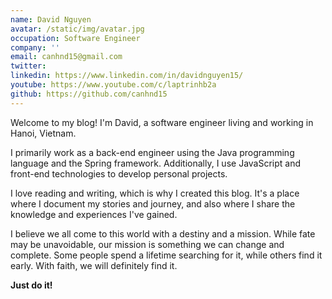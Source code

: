 ```yaml
---
name: David Nguyen
avatar: /static/img/avatar.jpg
occupation: Software Engineer
company: ''
email: canhnd15@gmail.com
twitter:
linkedin: https://www.linkedin.com/in/davidnguyen15/
youtube: https://www.youtube.com/c/laptrinhb2a
github: https://github.com/canhnd15
---
```


Welcome to my blog! I'm David, a software engineer living and working in Hanoi, Vietnam.

I primarily work as a back-end engineer using the Java programming language and the Spring framework.
Additionally, I use JavaScript and front-end technologies to develop personal projects.

I love reading and writing, which is why I created this blog.
It's a place where I document my stories and journey, and also where I share the knowledge and experiences I've gained.

I believe we all come to this world with a destiny and a mission. While fate may be unavoidable,
our mission is something we can change and complete. Some people spend a lifetime searching for it,
while others find it early. With faith, we will definitely find it.

**Just do it!**
